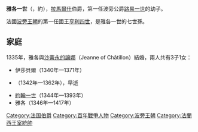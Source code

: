 {{Unreferenced|time=2020-08-20T02:57:47+00:00}}
{{Infobox noble
| name         = 雅各一世
| image        = File:Merry-Joseph Blondel - Jacques de Bourbon, comte de La Marche.jpg
| image_size   = 250px
| birth_date   = 約1319年
| death_date   = {{death date and age|1362|4|6|1319|df=y}}
| death_place  = [[里昂|里昂]]
| noble family = [[波旁王朝|波旁王朝]]
| father       = [[路易一世·德·波旁|路易一世·德·波旁]]
| mother       = [[阿韋訥的瑪麗|阿韋訥的瑪麗]]
}}

'''雅各一世'''（{{lang-fr|Jacques I de Bourbon}}，約{{bd|1319年||1362年|4月6日}}），[[馬爾什|拉馬爾什]]伯爵，第一任波旁公爵[[路易一世·德·波旁|路易一世]]的幼子。

法國[[波旁王朝|波旁王朝]]的第一任國王[[亨利四世_(法蘭西)|亨利四世]]，是雅各一世的七世孫。

== 家庭 ==
1335年，雅各與[[沙蒂永的讓娜|沙蒂永的讓娜]]（Jeanne of Châtillon）結婚，兩人共有3子1女：
* 伊莎貝爾（1340年—1371年）
* {{le|拉馬爾什的皮埃爾|Peter II, Count of La Marche|皮埃爾二世}}（1342年—1362年），早逝
* [[約翰一世_(拉馬爾什)|約翰一世]]（1344年—1393年）
* 雅各（1346年—1417年）

[[Category:法国伯爵|Category:法国伯爵]]
[[Category:百年戰爭人物|Category:百年戰爭人物]]
[[Category:波旁王朝|Category:波旁王朝]]
[[Category:法蘭西王室統帥|Category:法蘭西王室統帥]]